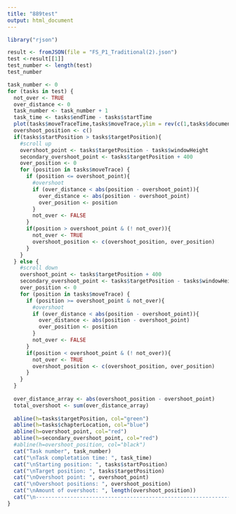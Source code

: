 ---
title: "889test"
output: html_document
---

```{r setup, include=FALSE}
library("rjson")
```


```{r}
result <- fromJSON(file = "FS_P1_Traditional(2).json")
test <-result[[1]]
test_number <- length(test)
test_number
```


```{r}
task_number <- 0
for (tasks in test) {
  not_over <- TRUE
  over_distance <- 0
  task_number <- task_number + 1
  task_time <- tasks$endTime - tasks$startTime
  plot(tasks$moveTraceTime,tasks$moveTrace,ylim = rev(c(1,tasks$documentHeight)),type="b",pch = 16,cex=0.5)
  overshoot_position <- c()
  if(tasks$startPosition > tasks$targetPosition){
    #scroll up
    overshoot_point <- tasks$targetPosition - tasks$windowHeight
    secondary_overshoot_point <- tasks$targetPosition + 400
    over_position <- 0
    for (position in tasks$moveTrace) {
      if (position <= overshoot_point){
        #overshoot
        if (over_distance < abs(position - overshoot_point)){
          over_distance <- abs(position - overshoot_point)
          over_position <- position
        }
        not_over <- FALSE
      } 
      if(position > overshoot_point & (! not_over)){
        not_over <- TRUE
        overshoot_position <- c(overshoot_position, over_position)
      }
    }
  } else {
    #scroll down
    overshoot_point <- tasks$targetPosition + 400
    secondary_overshoot_point <- tasks$targetPosition - tasks$windowHeight
    over_position <- 0
    for (position in tasks$moveTrace) {
      if (position >= overshoot_point & not_over){
        #overshoot
        if (over_distance < abs(position - overshoot_point)){
          over_distance <- abs(position - overshoot_point)
          over_position <- position
        }
        not_over <- FALSE
      }
      if(position < overshoot_point & (! not_over)){
        not_over <- TRUE
        overshoot_position <- c(overshoot_position, over_position)
      }
    }
  }
  
  over_distance_array <- abs(overshoot_position - overshoot_point)
  total_overshoot <- sum(over_distance_array)
  
  abline(h=tasks$targetPosition, col="green")
  abline(h=tasks$chapterLocation, col="blue")
  abline(h=overshoot_point, col="red")
  abline(h=secondary_overshoot_point, col="red")
  #abline(h=overshoot_position, col="black")
  cat("Task number", task_number)
  cat("\nTask completation time: ", task_time)
  cat("\nStarting position: ", tasks$startPosition)
  cat("\nTarget position: ", tasks$targetPosition)
  cat("\nOvershoot point: ", overshoot_point)
  cat("\nOvershoot positions: ", overshoot_position)
  cat("\nAmount of overshoot: ", length(overshoot_position))
  cat("\n---------------------------------------------------------------\n")
}
```



